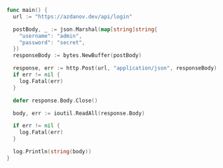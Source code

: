 ```go
func main() {
  url := "https://azdanov.dev/api/login"

  postBody, _ := json.Marshal(map[string]string{
    "username": "admin",
    "password": "secret",
  })
  responseBody := bytes.NewBuffer(postBody)

  response, err := http.Post(url, "application/json", responseBody)
  if err != nil {
    log.Fatal(err)
  }

  defer response.Body.Close()

  body, err := ioutil.ReadAll(response.Body)

  if err != nil {
    log.Fatal(err)
  }

  log.Println(string(body))
}
```

